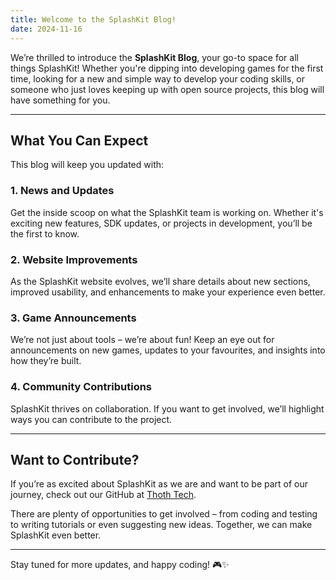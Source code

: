 ---
title: Welcome to the SplashKit Blog!
date: 2024-11-16
---

We’re thrilled to introduce the **SplashKit Blog**, your go-to space for all things SplashKit! Whether you're dipping into developing games for the first time, looking for a new and simple way to develop your coding skills, or someone who just loves keeping up with open source projects, this blog will have something for you.

---

## What You Can Expect

This blog will keep you updated with:

### 1. **News and Updates**

Get the inside scoop on what the SplashKit team is working on. Whether it's exciting new features, SDK updates, or projects in development, you’ll be the first to know.

### 2. **Website Improvements**

As the SplashKit website evolves, we’ll share details about new sections, improved usability, and enhancements to make your experience even better.

### 3. **Game Announcements**

We’re not just about tools – we’re about fun! Keep an eye out for announcements on new games, updates to your favourites, and insights into how they’re built.

### 4. **Community Contributions**

SplashKit thrives on collaboration. If you want to get involved, we’ll highlight ways you can contribute to the project.

---

## Want to Contribute?

If you’re as excited about SplashKit as we are and want to be part of our journey, check out our GitHub at [Thoth Tech](https://github.com/thoth-tech).

There are plenty of opportunities to get involved – from coding and testing to writing tutorials or even suggesting new ideas. Together, we can make SplashKit even better.

---

Stay tuned for more updates, and happy coding! 🎮✨
